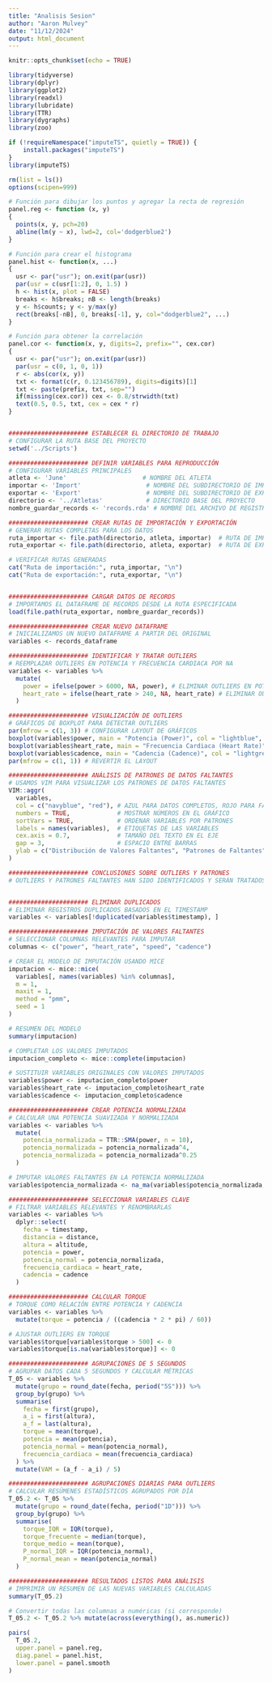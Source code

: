 ```yaml
---
title: "Analisis Sesion"
author: "Aaron Mulvey"
date: "11/12/2024"
output: html_document
---
```


```r
knitr::opts_chunk$set(echo = TRUE)

library(tidyverse)
library(dplyr)
library(ggplot2)
library(readxl)
library(lubridate)
library(TTR)
library(dygraphs)
library(zoo)

if (!requireNamespace("imputeTS", quietly = TRUE)) {
    install.packages("imputeTS")
}
library(imputeTS)

rm(list = ls())
options(scipen=999)

# Función para dibujar los puntos y agregar la recta de regresión
panel.reg <- function (x, y) 
{
  points(x, y, pch=20)
  abline(lm(y ~ x), lwd=2, col='dodgerblue2')
}

# Función para crear el histograma
panel.hist <- function(x, ...)
{
  usr <- par("usr"); on.exit(par(usr))
  par(usr = c(usr[1:2], 0, 1.5) )
  h <- hist(x, plot = FALSE)
  breaks <- h$breaks; nB <- length(breaks)
  y <- h$counts; y <- y/max(y)
  rect(breaks[-nB], 0, breaks[-1], y, col="dodgerblue2", ...)
}

# Función para obtener la correlación
panel.cor <- function(x, y, digits=2, prefix="", cex.cor)
{
  usr <- par("usr"); on.exit(par(usr))
  par(usr = c(0, 1, 0, 1))
  r <- abs(cor(x, y))
  txt <- format(c(r, 0.123456789), digits=digits)[1]
  txt <- paste(prefix, txt, sep="")
  if(missing(cex.cor)) cex <- 0.8/strwidth(txt)
  text(0.5, 0.5, txt, cex = cex * r)
}


###################### ESTABLECER EL DIRECTORIO DE TRABAJO
# CONFIGURAR LA RUTA BASE DEL PROYECTO
setwd('../Scripts')

###################### DEFINIR VARIABLES PARA REPRODUCCIÓN
# CONFIGURAR VARIABLES PRINCIPALES
atleta <- 'June'                     # NOMBRE DEL ATLETA
importar <- 'Import'                  # NOMBRE DEL SUBDIRECTORIO DE IMPORTACIÓN
exportar <- 'Export'                  # NOMBRE DEL SUBDIRECTORIO DE EXPORTACIÓN
directorio <- '../Atletas'            # DIRECTORIO BASE DEL PROYECTO
nombre_guardar_records <- 'records.rda' # NOMBRE DEL ARCHIVO DE REGISTROS A GUARDAR

###################### CREAR RUTAS DE IMPORTACIÓN Y EXPORTACIÓN
# GENERAR RUTAS COMPLETAS PARA LOS DATOS
ruta_importar <- file.path(directorio, atleta, importar)  # RUTA DE IMPORTACIÓN
ruta_exportar <- file.path(directorio, atleta, exportar)  # RUTA DE EXPORTACIÓN

# VERIFICAR RUTAS GENERADAS
cat("Ruta de importación:", ruta_importar, "\n")
cat("Ruta de exportación:", ruta_exportar, "\n")


###################### CARGAR DATOS DE RECORDS
# IMPORTAMOS EL DATAFRAME DE RECORDS DESDE LA RUTA ESPECIFICADA
load(file.path(ruta_exportar, nombre_guardar_records))

###################### CREAR NUEVO DATAFRAME
# INICIALIZAMOS UN NUEVO DATAFRAME A PARTIR DEL ORIGINAL
variables <- records_dataframe

###################### IDENTIFICAR Y TRATAR OUTLIERS
# REEMPLAZAR OUTLIERS EN POTENCIA Y FRECUENCIA CARDIACA POR NA
variables <- variables %>%
  mutate(
    power = ifelse(power > 6000, NA, power), # ELIMINAR OUTLIERS EN POTENCIA
    heart_rate = ifelse(heart_rate > 240, NA, heart_rate) # ELIMINAR OUTLIERS EN FRECUENCIA CARDIACA
  )

###################### VISUALIZACIÓN DE OUTLIERS
# GRÁFICOS DE BOXPLOT PARA DETECTAR OUTLIERS
par(mfrow = c(1, 3)) # CONFIGURAR LAYOUT DE GRÁFICOS
boxplot(variables$power, main = "Potencia (Power)", col = "lightblue", ylab = "W")
boxplot(variables$heart_rate, main = "Frecuencia Cardiaca (Heart Rate)", col = "lightcoral", ylab = "bpm")
boxplot(variables$cadence, main = "Cadencia (Cadence)", col = "lightgreen", ylab = "RPM")
par(mfrow = c(1, 1)) # REVERTIR EL LAYOUT

###################### ANÁLISIS DE PATRONES DE DATOS FALTANTES
# USAMOS VIM PARA VISUALIZAR LOS PATRONES DE DATOS FALTANTES
VIM::aggr(
  variables,
  col = c("navyblue", "red"), # AZUL PARA DATOS COMPLETOS, ROJO PARA FALTANTES
  numbers = TRUE,             # MOSTRAR NÚMEROS EN EL GRÁFICO
  sortVars = TRUE,            # ORDENAR VARIABLES POR PATRONES
  labels = names(variables),  # ETIQUETAS DE LAS VARIABLES
  cex.axis = 0.7,             # TAMAÑO DEL TEXTO EN EL EJE
  gap = 3,                    # ESPACIO ENTRE BARRAS
  ylab = c("Distribución de Valores Faltantes", "Patrones de Faltantes")
)

###################### CONCLUSIONES SOBRE OUTLIERS Y PATRONES
# OUTLIERS Y PATRONES FALTANTES HAN SIDO IDENTIFICADOS Y SERÁN TRATADOS POSTERIORMENTE.


###################### ELIMINAR DUPLICADOS
# ELIMINAR REGISTROS DUPLICADOS BASADOS EN EL TIMESTAMP
variables <- variables[!duplicated(variables$timestamp), ]

###################### IMPUTACIÓN DE VALORES FALTANTES
# SELECCIONAR COLUMNAS RELEVANTES PARA IMPUTAR
columnas <- c("power", "heart_rate", "speed", "cadence")

# CREAR EL MODELO DE IMPUTACIÓN USANDO MICE
imputacion <- mice::mice(
  variables[, names(variables) %in% columnas],
  m = 1,
  maxit = 1,
  method = "pmm",
  seed = 1
)

# RESUMEN DEL MODELO
summary(imputacion)

# COMPLETAR LOS VALORES IMPUTADOS
imputacion_completo <- mice::complete(imputacion)

# SUSTITUIR VARIABLES ORIGINALES CON VALORES IMPUTADOS
variables$power <- imputacion_completo$power
variables$heart_rate <- imputacion_completo$heart_rate
variables$cadence <- imputacion_completo$cadence

###################### CREAR POTENCIA NORMALIZADA
# CALCULAR UNA POTENCIA SUAVIZADA Y NORMALIZADA
variables <- variables %>%
  mutate(
    potencia_normalizada = TTR::SMA(power, n = 10),
    potencia_normalizada = potencia_normalizada^4,
    potencia_normalizada = potencia_normalizada^0.25
  )

# IMPUTAR VALORES FALTANTES EN LA POTENCIA NORMALIZADA
variables$potencia_normalizada <- na_ma(variables$potencia_normalizada, k = 30)

###################### SELECCIONAR VARIABLES CLAVE
# FILTRAR VARIABLES RELEVANTES Y RENOMBRARLAS
variables <- variables %>%
  dplyr::select(
    fecha = timestamp,
    distancia = distance,
    altura = altitude,
    potencia = power,
    potencia_normal = potencia_normalizada,
    frecuencia_cardiaca = heart_rate,
    cadencia = cadence
  )

###################### CALCULAR TORQUE
# TORQUE COMO RELACIÓN ENTRE POTENCIA Y CADENCIA
variables <- variables %>%
  mutate(torque = potencia / ((cadencia * 2 * pi) / 60))

# AJUSTAR OUTLIERS EN TORQUE
variables$torque[variables$torque > 500] <- 0
variables$torque[is.na(variables$torque)] <- 0

###################### AGRUPACIONES DE 5 SEGUNDOS
# AGRUPAR DATOS CADA 5 SEGUNDOS Y CALCULAR MÉTRICAS
T_05 <- variables %>%
  mutate(grupo = round_date(fecha, period("5S"))) %>%
  group_by(grupo) %>%
  summarise(
    fecha = first(grupo),
    a_i = first(altura),
    a_f = last(altura),
    torque = mean(torque),
    potencia = mean(potencia),
    potencia_normal = mean(potencia_normal),
    frecuencia_cardiaca = mean(frecuencia_cardiaca)
  ) %>%
  mutate(VAM = (a_f - a_i) / 5)

###################### AGRUPACIONES DIARIAS PARA OUTLIERS
# CALCULAR RESÚMENES ESTADÍSTICOS AGRUPADOS POR DÍA
T_05.2 <- T_05 %>%
  mutate(grupo = round_date(fecha, period("1D"))) %>%
  group_by(grupo) %>%
  summarise(
    torque_IQR = IQR(torque),
    torque_frecuente = median(torque),
    torque_medio = mean(torque),
    P_normal_IQR = IQR(potencia_normal),
    P_normal_mean = mean(potencia_normal)
  )

###################### RESULTADOS LISTOS PARA ANÁLISIS
# IMPRIMIR UN RESUMEN DE LAS NUEVAS VARIABLES CALCULADAS
summary(T_05.2)

# Convertir todas las columnas a numéricas (si corresponde)
T_05.2 <- T_05.2 %>% mutate(across(everything(), as.numeric))

pairs(
  T_05.2,
  upper.panel = panel.reg,
  diag.panel = panel.hist,
  lower.panel = panel.smooth
)
```



